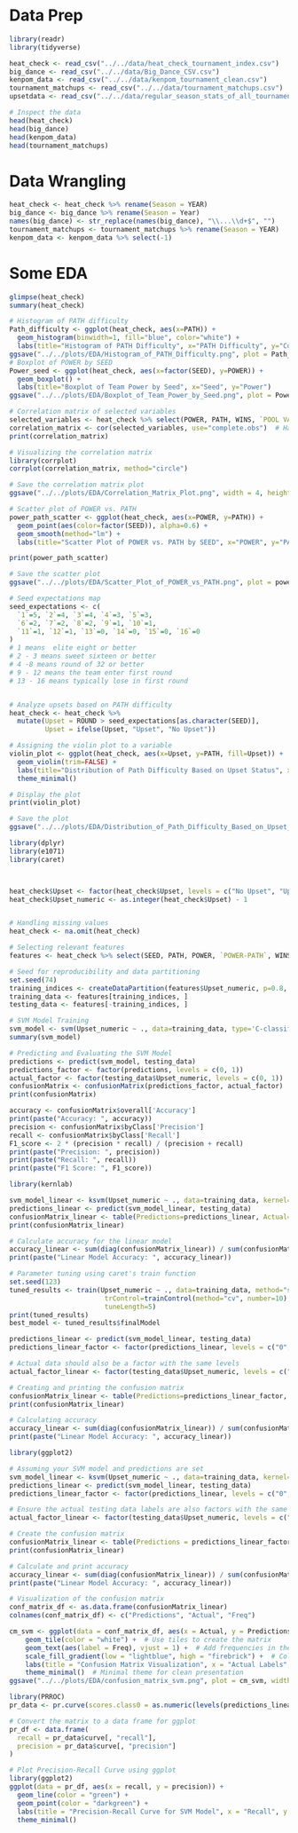 
# Data Prep

```r
library(readr)
library(tidyverse)

heat_check <- read_csv("../../data/heat_check_tournament_index.csv")
big_dance <- read_csv("../../data/Big_Dance_CSV.csv")
kenpom_data <- read_csv("../../data/kenpom_tournament_clean.csv")
tournament_matchups <- read_csv("../../data/tournament_matchups.csv")
upsetdata <- read_csv("../../data/regular_season_stats_of_all_tournament_team_matchups_2007_2019.csv")

# Inspect the data
head(heat_check)
head(big_dance)
head(kenpom_data)
head(tournament_matchups)
```
# Data Wrangling

```r
heat_check <- heat_check %>% rename(Season = YEAR)
big_dance <- big_dance %>% rename(Season = Year)
names(big_dance) <- str_replace(names(big_dance), "\\...\\d+$", "")
tournament_matchups <- tournament_matchups %>% rename(Season = YEAR)
kenpom_data <- kenpom_data %>% select(-1)
```

# Some EDA

```r
glimpse(heat_check)
summary(heat_check)
```

```r
# Histogram of PATH difficulty
Path_difficulty <- ggplot(heat_check, aes(x=PATH)) +
  geom_histogram(binwidth=1, fill="blue", color="white") +
  labs(title="Histogram of PATH Difficulty", x="PATH Difficulty", y="Count")
ggsave("../../plots/EDA/Histogram_of_PATH_Difficulty.png", plot = Path_difficulty, width = 4, height = 4, dpi = 300)
# Boxplot of POWER by SEED
Power_seed <- ggplot(heat_check, aes(x=factor(SEED), y=POWER)) +
  geom_boxplot() +
  labs(title="Boxplot of Team Power by Seed", x="Seed", y="Power")
ggsave("../../plots/EDA/Boxplot_of_Team_Power_by_Seed.png", plot = Power_seed, width = 4, height = 4, dpi = 300)
```

```r
# Correlation matrix of selected variables
selected_variables <- heat_check %>% select(POWER, PATH, WINS, `POOL VALUE`)
correlation_matrix <- cor(selected_variables, use="complete.obs")  # Handling missing values
print(correlation_matrix)

# Visualizing the correlation matrix
library(corrplot)
corrplot(correlation_matrix, method="circle")

# Save the correlation matrix plot
ggsave("../../plots/EDA/Correlation_Matrix_Plot.png", width = 4, height = 4, dpi = 300)


```
```r
# Scatter plot of POWER vs. PATH
power_path_scatter <- ggplot(heat_check, aes(x=POWER, y=PATH)) +
  geom_point(aes(color=factor(SEED)), alpha=0.6) +
  geom_smooth(method="lm") +
  labs(title="Scatter Plot of POWER vs. PATH by SEED", x="POWER", y="PATH")

print(power_path_scatter)

# Save the scatter plot
ggsave("../../plots/EDA/Scatter_Plot_of_POWER_vs_PATH.png", plot = power_path_scatter, width = 6, height = 4, dpi = 300)
```






```r

# Seed expectations map
seed_expectations <- c(
  `1`=5, `2`=4, `3`=4, `4`=3, `5`=3,
  `6`=2, `7`=2, `8`=2, `9`=1, `10`=1,
  `11`=1, `12`=1, `13`=0, `14`=0, `15`=0, `16`=0
)
# 1 means  elite eight or better
# 2 - 3 means sweet sixteen or better
# 4 -8 means round of 32 or better
# 9 - 12 means the team enter first round
# 13 - 16 means typically lose in first round


# Analyze upsets based on PATH difficulty
heat_check <- heat_check %>%
  mutate(Upset = ROUND > seed_expectations[as.character(SEED)],
         Upset = ifelse(Upset, "Upset", "No Upset"))

# Assigning the violin plot to a variable
violin_plot <- ggplot(heat_check, aes(x=Upset, y=PATH, fill=Upset)) +
  geom_violin(trim=FALSE) +
  labs(title="Distribution of Path Difficulty Based on Upset Status", x="Upset Status", y="Path Difficulty") +
  theme_minimal()

# Display the plot
print(violin_plot)

# Save the plot
ggsave("../../plots/EDA/Distribution_of_Path_Difficulty_Based_on_Upset_Status.png", plot = violin_plot, width = 6, height = 4, dpi = 300)


```

```r
library(dplyr)
library(e1071)  
library(caret)  



heat_check$Upset <- factor(heat_check$Upset, levels = c("No Upset", "Upset"))
heat_check$Upset_numeric <- as.integer(heat_check$Upset) - 1


# Handling missing values
heat_check <- na.omit(heat_check)

# Selecting relevant features
features <- heat_check %>% select(SEED, PATH, POWER, `POWER-PATH`, WINS, Upset_numeric)

# Seed for reproducibility and data partitioning
set.seed(74)
training_indices <- createDataPartition(features$Upset_numeric, p=0.8, list=FALSE)
training_data <- features[training_indices, ]
testing_data <- features[-training_indices, ]

# SVM Model Training
svm_model <- svm(Upset_numeric ~ ., data=training_data, type='C-classification', kernel='radial')
summary(svm_model)

# Predicting and Evaluating the SVM Model
predictions <- predict(svm_model, testing_data)
predictions_factor <- factor(predictions, levels = c(0, 1))
actual_factor <- factor(testing_data$Upset_numeric, levels = c(0, 1))
confusionMatrix <- confusionMatrix(predictions_factor, actual_factor)
print(confusionMatrix)

accuracy <- confusionMatrix$overall['Accuracy']
print(paste("Accuracy: ", accuracy))
precision <- confusionMatrix$byClass['Precision']
recall <- confusionMatrix$byClass['Recall']
F1_score <- 2 * (precision * recall) / (precision + recall)
print(paste("Precision: ", precision))
print(paste("Recall: ", recall))
print(paste("F1 Score: ", F1_score))

```


```r
library(kernlab)

svm_model_linear <- ksvm(Upset_numeric ~ ., data=training_data, kernel="vanilladot", type="C-svc")
predictions_linear <- predict(svm_model_linear, testing_data)
confusionMatrix_linear <- table(Predictions=predictions_linear, Actual=testing_data$Upset_numeric)
print(confusionMatrix_linear)

# Calculate accuracy for the linear model
accuracy_linear <- sum(diag(confusionMatrix_linear)) / sum(confusionMatrix_linear)
print(paste("Linear Model Accuracy: ", accuracy_linear))

# Parameter tuning using caret's train function
set.seed(123)
tuned_results <- train(Upset_numeric ~ ., data=training_data, method="svmRadial",
                        trControl=trainControl(method="cv", number=10),
                        tuneLength=5)
print(tuned_results)
best_model <- tuned_results$finalModel

predictions_linear <- predict(svm_model_linear, testing_data)
predictions_linear_factor <- factor(predictions_linear, levels = c("0", "1"))

# Actual data should also be a factor with the same levels
actual_factor_linear <- factor(testing_data$Upset_numeric, levels = c("0", "1"))

# Creating and printing the confusion matrix
confusionMatrix_linear <- table(Predictions=predictions_linear_factor, Actual=actual_factor_linear)
print(confusionMatrix_linear)

# Calculating accuracy
accuracy_linear <- sum(diag(confusionMatrix_linear)) / sum(confusionMatrix_linear)
print(paste("Linear Model Accuracy: ", accuracy_linear))


```

```r
library(ggplot2)

# Assuming your SVM model and predictions are set
svm_model_linear <- ksvm(Upset_numeric ~ ., data=training_data, kernel="vanilladot", type="C-svc")
predictions_linear <- predict(svm_model_linear, testing_data)
predictions_linear_factor <- factor(predictions_linear, levels = c("0", "1"))

# Ensure the actual testing data labels are also factors with the same levels
actual_factor_linear <- factor(testing_data$Upset_numeric, levels = c("0", "1"))

# Create the confusion matrix
confusionMatrix_linear <- table(Predictions = predictions_linear_factor, Actual = actual_factor_linear)
print(confusionMatrix_linear)

# Calculate and print accuracy
accuracy_linear <- sum(diag(confusionMatrix_linear)) / sum(confusionMatrix_linear)
print(paste("Linear Model Accuracy: ", accuracy_linear))

# Visualization of the confusion matrix
conf_matrix_df <- as.data.frame(confusionMatrix_linear)
colnames(conf_matrix_df) <- c("Predictions", "Actual", "Freq")

cm_svm <- ggplot(data = conf_matrix_df, aes(x = Actual, y = Predictions, fill = Freq)) +
    geom_tile(color = "white") +  # Use tiles to create the matrix
    geom_text(aes(label = Freq), vjust = 1) +  # Add frequencies in the middle of tiles
    scale_fill_gradient(low = "lightblue", high = "firebrick") +  # Color gradient from blue to red
    labs(title = "Confusion Matrix Visualization", x = "Actual Labels", y = "Predicted Labels") +
    theme_minimal()  # Minimal theme for clean presentation
ggsave("../../plots/EDA/confusion_matrix_svm.png", plot = cm_svm, width = 4, height = 4, dpi = 300)
```



```r
library(PRROC)
pr_data <- pr.curve(scores.class0 = as.numeric(levels(predictions_linear_factor))[predictions_linear_factor], weights.class0 = as.numeric(actual_factor_linear) - 1, curve = TRUE)

# Convert the matrix to a data frame for ggplot
pr_df <- data.frame(
  recall = pr_data$curve[, "recall"],
  precision = pr_data$curve[, "precision"]
)

# Plot Precision-Recall Curve using ggplot
library(ggplot2)
ggplot(data = pr_df, aes(x = recall, y = precision)) +
  geom_line(color = "green") +
  geom_point(color = "darkgreen") +
  labs(title = "Precision-Recall Curve for SVM Model", x = "Recall", y = "Precision") +
  theme_minimal()

```

